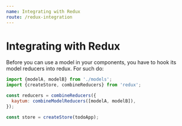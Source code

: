 ```yaml
---
name: Integrating with Redux
route: /redux-integration
---
```


# Integrating with Redux

Before you can use a model in your components, you have to hook its model reducers into redux. For such do:

```javascript
import {modelA, modelB} from './models';
import {createStore, combineReducers} from 'redux';

const reducers = combineReducers({
  kaytum: combineModelReducers([modelA, modelB]),
});

const store = createStore(todoApp);
```
